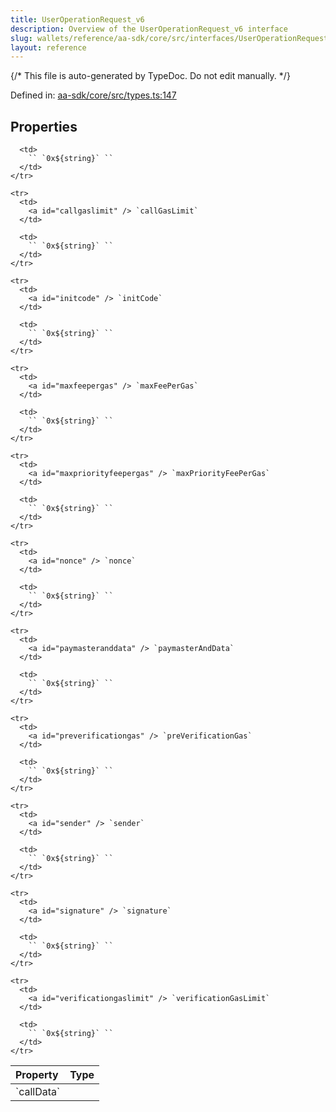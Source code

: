 ```yaml
---
title: UserOperationRequest_v6
description: Overview of the UserOperationRequest_v6 interface
slug: wallets/reference/aa-sdk/core/src/interfaces/UserOperationRequest_v6
layout: reference
---
```


{/* This file is auto-generated by TypeDoc. Do not edit manually. */}

Defined in: [aa-sdk/core/src/types.ts:147](https://github.com/alchemyplatform/aa-sdk/blob/08ef11b1fc98663df6a97fa93722c7f14b33f1cc/aa-sdk/core/src/types.ts#L147)

## Properties

<table>
  <thead>
    <tr>
      <th align="left">Property</th>
      <th align="left">Type</th>
    </tr>
  </thead>

  <tbody>
    <tr>
      <td>
        <a id="calldata" /> `callData`
      </td>

      <td>
        `` `0x${string}` ``
      </td>
    </tr>

    <tr>
      <td>
        <a id="callgaslimit" /> `callGasLimit`
      </td>

      <td>
        `` `0x${string}` ``
      </td>
    </tr>

    <tr>
      <td>
        <a id="initcode" /> `initCode`
      </td>

      <td>
        `` `0x${string}` ``
      </td>
    </tr>

    <tr>
      <td>
        <a id="maxfeepergas" /> `maxFeePerGas`
      </td>

      <td>
        `` `0x${string}` ``
      </td>
    </tr>

    <tr>
      <td>
        <a id="maxpriorityfeepergas" /> `maxPriorityFeePerGas`
      </td>

      <td>
        `` `0x${string}` ``
      </td>
    </tr>

    <tr>
      <td>
        <a id="nonce" /> `nonce`
      </td>

      <td>
        `` `0x${string}` ``
      </td>
    </tr>

    <tr>
      <td>
        <a id="paymasteranddata" /> `paymasterAndData`
      </td>

      <td>
        `` `0x${string}` ``
      </td>
    </tr>

    <tr>
      <td>
        <a id="preverificationgas" /> `preVerificationGas`
      </td>

      <td>
        `` `0x${string}` ``
      </td>
    </tr>

    <tr>
      <td>
        <a id="sender" /> `sender`
      </td>

      <td>
        `` `0x${string}` ``
      </td>
    </tr>

    <tr>
      <td>
        <a id="signature" /> `signature`
      </td>

      <td>
        `` `0x${string}` ``
      </td>
    </tr>

    <tr>
      <td>
        <a id="verificationgaslimit" /> `verificationGasLimit`
      </td>

      <td>
        `` `0x${string}` ``
      </td>
    </tr>

  </tbody>
</table>
